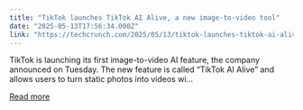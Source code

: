 ```yaml
---
title: "TikTok launches TikTok AI Alive, a new image-to-video tool"
date: "2025-05-13T17:56:34.000Z"
link: "https://techcrunch.com/2025/05/13/tiktok-launches-tiktok-ai-alive-a-new-image-to-video-tool/"
---
```


TikTok is launching its first image-to-video AI feature, the company announced on Tuesday. The new feature is called &#8220;TikTok AI Alive&#8221; and allows users to turn static photos into videos wi...

[Read more](https://techcrunch.com/2025/05/13/tiktok-launches-tiktok-ai-alive-a-new-image-to-video-tool/)
